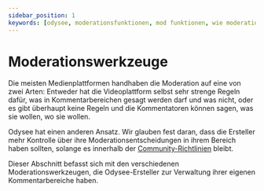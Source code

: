 ---
sidebar_position: 1
keywords: [odysee, moderationsfunktionen, mod funktionen, wie moderation auf odysee funktioniert, kann man auf odysee moderieren]
---

# Moderationswerkzeuge

Die meisten Medienplattformen handhaben die Moderation auf eine von zwei Arten: Entweder hat die Videoplattform selbst sehr strenge Regeln dafür, was in Kommentarbereichen gesagt werden darf und was nicht, oder es gibt überhaupt keine Regeln und die Kommentatoren können sagen, was sie wollen, wo sie wollen. 

Odysee hat einen anderen Ansatz. Wir glauben fest daran, dass die Ersteller mehr Kontrolle über ihre Moderationsentscheidungen in ihrem Bereich haben sollten, solange es innerhalb der [Community-Richtlinien](https://help.odysee.tv/de/communityguidelines/) bleibt.

Dieser Abschnitt befasst sich mit den verschiedenen Moderationswerkzeugen, die Odysee-Ersteller zur Verwaltung ihrer eigenen Kommentarbereiche haben.

<CategoryCards/>